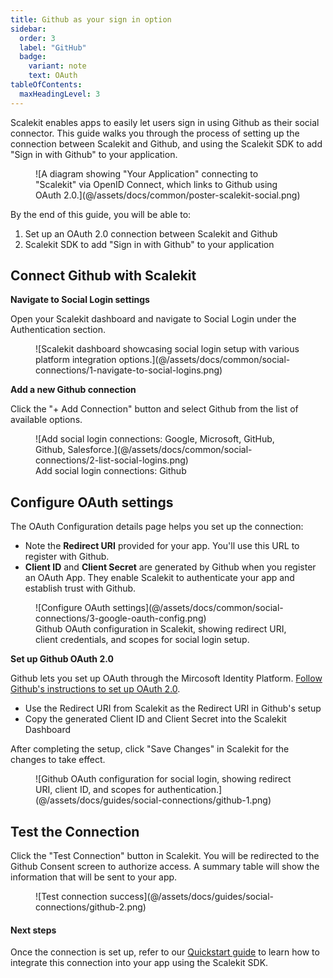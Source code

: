 ```yaml
---
title: Github as your sign in option
sidebar:
  order: 3
  label: "GitHub"
  badge:
    variant: note
    text: OAuth
tableOfContents:
  maxHeadingLevel: 3
---
```


Scalekit enables apps to easily let users sign in using Github as their social connector. This guide walks you through
the process of setting up the connection between Scalekit and Github, and using the Scalekit SDK to add "Sign in with
Github" to your application.

<figure>
  ![A diagram showing "Your Application" connecting to "Scalekit" via OpenID Connect, which links to Github using OAuth 2.0.](@/assets/docs/common/poster-scalekit-social.png)
</figure>

By the end of this guide, you will be able to:

1. Set up an OAuth 2.0 connection between Scalekit and Github
2. Scalekit SDK to add "Sign in with Github" to your application

## Connect Github with Scalekit

**Navigate to Social Login settings**

Open your Scalekit dashboard and navigate to Social Login under the Authentication section.

<figure>
  ![Scalekit dashboard showcasing social login setup with various platform integration
  options.](@/assets/docs/common/social-connections/1-navigate-to-social-logins.png)
</figure>

**Add a new Github connection**

Click the "+ Add Connection" button and select Github from the list of available options.

<figure>
  ![Add social login connections: Google, Microsoft, GitHub, Github,
  Salesforce.](@/assets/docs/common/social-connections/2-list-social-logins.png)
  <figcaption>Add social login connections: Github</figcaption>
</figure>

## Configure OAuth settings

The OAuth Configuration details page helps you set up the connection:

- Note the **Redirect URI** provided for your app. You'll use this URL to register with Github.
- **Client ID** and **Client Secret** are generated by Github when you register an OAuth App. They enable Scalekit to
  authenticate your app and establish trust with Github.

<figure>
  ![Configure OAuth settings](@/assets/docs/common/social-connections/3-google-oauth-config.png)
  <figcaption>
    Github OAuth configuration in Scalekit, showing redirect URI, client credentials, and scopes for social login setup.
  </figcaption>
</figure>

**Set up Github OAuth 2.0**

Github lets you set up OAuth through the Mircosoft Identity Platform.
[Follow Github's instructions to set up OAuth 2.0](https://dub.sh/auth-oauth-app-docs).

- Use the Redirect URI from Scalekit as the Redirect URI in Github's setup
- Copy the generated Client ID and Client Secret into the Scalekit Dashboard

After completing the setup, click "Save Changes" in Scalekit for the changes to take effect.

<figure>
  ![Github OAuth configuration for social login, showing redirect URI, client ID, and scopes for
  authentication.](@/assets/docs/guides/social-connections/github-1.png)
</figure>

## Test the Connection

Click the "Test Connection" button in Scalekit. You will be redirected to the Github Consent screen to authorize access.
A summary table will show the information that will be sent to your app.

<figure>
  ![Test connection success](@/assets/docs/guides/social-connections/github-2.png)
</figure>

#### Next steps

Once the connection is set up, refer to our [Quickstart guide](/manual/social-logins-quickstart/) to learn how to integrate this connection into your app using the Scalekit SDK.
